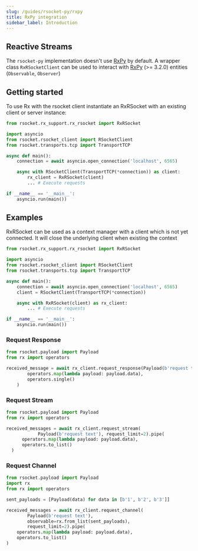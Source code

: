```yaml
---
slug: /guides/rsocket-py/rxpy
title: RxPy integration
sidebar_label: Introduction
---
```


## Reactive Streams

The `rsocket-py` implementation doesn't use [RxPy](https://pypi.org/project/Rx/) by default. A wrapper class `RxRSocketClient`
can be used to interact with [RxPy](https://pypi.org/project/Rx/) (>= 3.2.0) entities (`Observable`, `Observer`)

## Getting started

To use Rx with the rsocket client instantiate an RxRSocket with an existing client or server instance:

```py
from rsocket.rx_support.rx_rsocket import RxRSocket

import asyncio
from rsocket.rsocket_client import RSocketClient
from rsocket.transports.tcp import TransportTCP

async def main():
    connection = await asyncio.open_connection('localhost', 6565)

    async with RSocketClient(TransportTCP(*connection)) as client:
        rx_client = RxRSocket(client)
        ... # Execute requests

if __name__ == '__main__':
    asyncio.run(main())
```

## Examples

RxRSocket can be used as a context manager with a client which is not yet connected. It will close the underlying client
when existing the context

```py
from rsocket.rx_support.rx_rsocket import RxRSocket

import asyncio
from rsocket.rsocket_client import RSocketClient
from rsocket.transports.tcp import TransportTCP

async def main():
    connection = await asyncio.open_connection('localhost', 6565)
    client = RSocketClient(TransportTCP(*connection))

    async with RxRSocket(client) as rx_client:
        ... # Execute requests

if __name__ == '__main__':
    asyncio.run(main())
```

### Request Response

```py
from rsocket.payload import Payload
from rx import operators

received_message = await rx_client.request_response(Payload(b'request text')).pipe(
        operators.map(lambda payload: payload.data),
        operators.single()
    )
```


### Request Stream

```py
from rsocket.payload import Payload
from rx import operators

received_messages = await rx_client.request_stream(
            Payload(b'request text'), request_limit=2).pipe(
      operators.map(lambda payload: payload.data),
      operators.to_list()
  )
```

### Request Channel

```py
from rsocket.payload import Payload
import rx
from rx import operators

sent_payloads = [Payload(data) for data in [b'1', b'2', b'3']]

received_messages = await rx_client.request_channel(
        Payload(b'request text'),
        observable=rx.from_list(sent_payloads),
        request_limit=2).pipe(
    operators.map(lambda payload: payload.data),
    operators.to_list()
)
```
